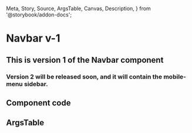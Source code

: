   Meta,
  Story,
  Source,
  ArgsTable,
  Canvas,
  Description,
} from '@storybook/addon-docs';

# Navbar v-1

## This is version 1 of the Navbar component

### Version 2 will be released soon, and it will contain the mobile-menu sidebar.



## Component code

<Canvas columns={2} withSource="open" withToolbar>
  <Story
     id="components-button--default"
   >
   </Story>
</Canvas>


## ArgsTable

<ArgsTable story="." />
